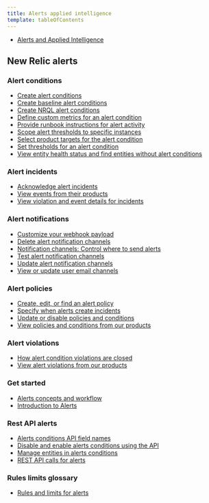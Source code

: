 ```yaml
---
title: Alerts applied intelligence
template: tableOfContents
---
```


* [Alerts and Applied Intelligence](/docs/alerts-applied-intelligence)

## New Relic alerts

### Alert conditions

* [Create alert conditions](/docs/alerts-applied-intelligence/new-relic-alerts/alert-conditions/create-alert-conditions)
* [Create baseline alert conditions](/docs/alerts-applied-intelligence/new-relic-alerts/alert-conditions/create-baseline-alert-conditions)
* [Create NRQL alert conditions](/docs/alerts-applied-intelligence/new-relic-alerts/alert-conditions/create-nrql-alert-conditions)
* [Define custom metrics for an alert condition](/docs/alerts-applied-intelligence/new-relic-alerts/alert-conditions/define-custom-metrics-alert-condition)
* [Provide runbook instructions for alert activity](/docs/alerts-applied-intelligence/new-relic-alerts/alert-conditions/provide-runbook-instructions-alert-activity)
* [Scope alert thresholds to specific instances](/docs/alerts-applied-intelligence/new-relic-alerts/alert-conditions/scope-alert-thresholds-specific-instances)
* [Select product targets for the alert condition](/docs/alerts-applied-intelligence/new-relic-alerts/alert-conditions/select-product-targets-alert-condition)
* [Set thresholds for an alert condition](/docs/alerts-applied-intelligence/new-relic-alerts/alert-conditions/set-thresholds-alert-condition)
* [View entity health status and find entities without alert conditions](/docs/alerts-applied-intelligence/new-relic-alerts/alert-conditions/view-entity-health-status-find-entities-without-alert-conditions)

### Alert incidents

* [Acknowledge alert incidents](/docs/alerts-applied-intelligence/new-relic-alerts/alert-incidents/acknowledge-alert-incidents)
* [View events from their products](/docs/alerts-applied-intelligence/new-relic-alerts/alert-incidents/view-events-their-products)
* [View violation and event details for incidents](/docs/alerts-applied-intelligence/new-relic-alerts/alert-incidents/view-violation-event-details-incidents)

### Alert notifications

* [Customize your webhook payload](/docs/alerts-applied-intelligence/new-relic-alerts/alert-notifications/customize-your-webhook-payload)
* [Delete alert notification channels](/docs/alerts-applied-intelligence/new-relic-alerts/alert-notifications/delete-alert-notification-channels)
* [Notification channels: Control where to send alerts](/docs/alerts-applied-intelligence/new-relic-alerts/alert-notifications/notification-channels-control-where-send-alerts)
* [Test alert notification channels](/docs/alerts-applied-intelligence/new-relic-alerts/alert-notifications/test-alert-notification-channels)
* [Update alert notification channels](/docs/alerts-applied-intelligence/new-relic-alerts/alert-notifications/update-alert-notification-channels)
* [View or update user email channels](/docs/alerts-applied-intelligence/new-relic-alerts/alert-notifications/view-or-update-user-email-channels)

### Alert policies

* [Create, edit, or find an alert policy](/docs/alerts-applied-intelligence/new-relic-alerts/alert-policies/create-edit-or-find-alert-policy)
* [Specify when alerts create incidents](/docs/alerts-applied-intelligence/new-relic-alerts/alert-policies/specify-when-alerts-create-incidents)
* [Update or disable policies and conditions](/docs/alerts-applied-intelligence/new-relic-alerts/alert-policies/update-or-disable-policies-conditions)
* [View policies and conditions from our products](/docs/alerts-applied-intelligence/new-relic-alerts/alert-policies/view-policies-conditions-our-products)

### Alert violations

* [How alert condition violations are closed](/docs/alerts-applied-intelligence/new-relic-alerts/alert-violations/how-alert-condition-violations-are-closed)
* [View alert violations from our products](/docs/alerts-applied-intelligence/new-relic-alerts/alert-violations/view-alert-violations-our-products)

### Get started

* [Alerts concepts and workflow](/docs/alerts-applied-intelligence/new-relic-alerts/get-started/alerts-concepts-workflow)
* [Introduction to Alerts](/docs/alerts-applied-intelligence/new-relic-alerts/get-started/introduction-alerts)

### Rest API alerts

* [Alerts conditions API field names](/docs/alerts-applied-intelligence/new-relic-alerts/rest-api-alerts/alerts-conditions-api-field-names)
* [Disable and enable alerts conditions using the API](/docs/alerts-applied-intelligence/new-relic-alerts/rest-api-alerts/disable-enable-alerts-conditions-using-api)
* [Manage entities in alerts conditions](/docs/alerts-applied-intelligence/new-relic-alerts/rest-api-alerts/manage-entities-alerts-conditions)
* [REST API calls for alerts](/docs/alerts-applied-intelligence/new-relic-alerts/rest-api-alerts/rest-api-calls-alerts)

### Rules limits glossary

* [Rules and limits for alerts](/docs/alerts-applied-intelligence/new-relic-alerts/rules-limits-glossary/rules-limits-alerts)
